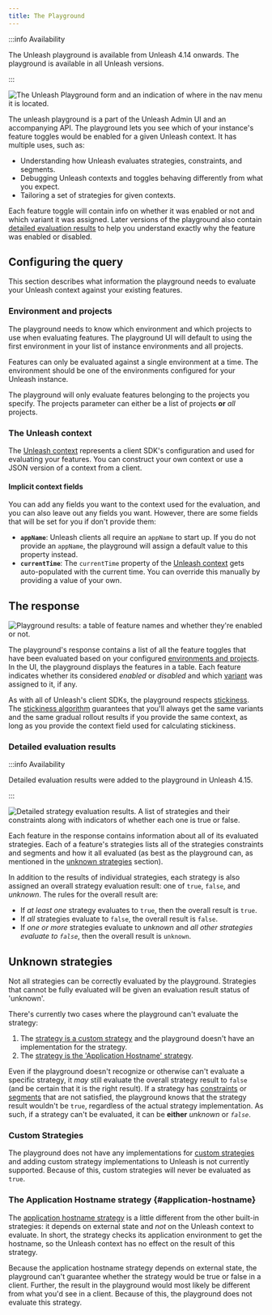 ```yaml
---
title: The Playground
---
```


:::info Availability

The Unleash playground is available from Unleash 4.14 onwards. The playground is available in all Unleash versions.

:::

![The Unleash Playground form and an indication of where in the nav menu it is located.](/img/playground-form.png)

The unleash playground is a part of the Unleash Admin UI and an accompanying API. The playground lets you see which of your instance's feature toggles would be enabled for a given Unleash context. It has multiple uses, such as:

-   Understanding how Unleash evaluates strategies, constraints, and segments.
-   Debugging Unleash contexts and toggles behaving differently from what you expect.
-   Tailoring a set of strategies for given contexts.

Each feature toggle will contain info on whether it was enabled or not and which variant it was assigned. Later versions of the playground also contain [detailed evaluation results](#detailed-evaluation-results) to help you understand exactly why the feature was enabled or disabled.

## Configuring the query

This section describes what information the playground needs to evaluate your Unleash context against your existing features.

### Environment and projects

The playground needs to know which environment and which projects to use when evaluating features. The playground UI will default to using the first environment in your list of instance environments and all projects.

Features can only be evaluated against a single environment at a time. The environment should be one of the environments configured for your Unleash instance.

The playground will only evaluate features belonging to the projects you specify. The projects parameter can either be a list of projects **or** _all_ projects.

### The Unleash context

The [Unleash context](../user_guide/unleash-context.md) represents a client SDK's configuration and used for evaluating your features. You can construct your own context or use a JSON version of a context from a client.

#### Implicit context fields

You can add any fields you want to the context used for the evaluation, and you can also leave out any fields you want. However, there are some fields that will be set for you if don't provide them:

-   **`appName`**: Unleash clients all require an `appName` to start up. If you do not provide an `appName`, the playground will assign a default value to this property instead.
-   **`currentTime`**: The `currentTime` property of the [Unleash context](../user_guide/unleash-context.md) gets auto-populated with the current time. You can override this manually by providing a value of your own.

## The response

![Playground results: a table of feature names and whether they're enabled or not.](/img/playground-results.png)

The playground's response contains a list of all the feature toggles that have been evaluated based on your configured [environments and projects](#environments-and-projects). In the UI, the playground displays the features in a table. Each feature indicates whether its considered _enabled_ or _disabled_ and which [variant](../advanced/feature-toggle-variants.md) was assigned to it, if any.

As with all of Unleash's client SDKs, the playground respects [stickiness](../advanced/stickiness.md). The [stickiness algorithm](../advanced/stickiness.md#calculation) guarantees that you'll always get the same variants and the same gradual rollout results if you provide the same context, as long as you provide the context field used for calculating stickiness.

### Detailed evaluation results

:::info Availability

Detailed evaluation results were added to the playground in Unleash 4.15.

:::

![Detailed strategy evaluation results. A list of strategies and their constraints along with indicators of whether each one is `true` or `false`.](/img/playground-detailed-results.png)

Each feature in the response contains information about all of its evaluated strategies. Each of a feature's strategies lists all of the strategies constraints and segments and how it all evaluated (as best as the playground can, as mentioned in the [unknown strategies](#unknown-strategies) section).

In addition to the results of individual strategies, each strategy is also assigned an overall strategy evaluation result: one of `true`, `false`, and _unknown_. The rules for the overall result are:

-   If _at least one_ strategy evaluates to `true`, then the overall result is `true`.
-   If _all_ strategies evaluate to `false`, the overall result is `false`.
-   If _one or more_ strategies evaluate to _unknown_ and _all other strategies evaluate to `false`_, then the overall result is `unknown`.

## Unknown strategies

Not all strategies can be correctly evaluated by the playground. Strategies that cannot be fully evaluated will be given an evaluation result status of 'unknown'.

There's currently two cases where the playground can't evaluate the strategy:

1. The [strategy is a custom strategy](#custom-strategies) and the playground doesn't have an implementation for the strategy.
2. The [strategy is the 'Application Hostname' strategy](#application-hostname).

Even if the playground doesn't recognize or otherwise can't evaluate a specific strategy, it _may_ still evaluate the overall strategy result to `false` (and be certain that it is the right result). If a strategy has [constraints](../advanced/strategy-constraints.md) or [segments](segments.mdx) that are not satisfied, the playground knows that the strategy result wouldn't be `true`, regardless of the actual strategy implementation. As such, if a strategy can't be evaluated, it can be **either** _unknown_ or _`false`_.

### Custom Strategies

The playground does not have any implementations for [custom strategies](../advanced/custom-activation-strategy.md) and adding custom strategy implementations to Unleash is not currently supported. Because of this, custom strategies will never be evaluated as `true`.

### The Application Hostname strategy {#application-hostname}

The [application hostname strategy](../user_guide/activation-strategies.md#hostnames) is a little different from the other built-in strategies: it depends on external state and _not_ on the Unleash context to evaluate. In short, the strategy checks its application environment to get the hostname, so the Unleash context has no effect on the result of this strategy.

Because the application hostname strategy depends on external state, the playground can't guarantee whether the strategy would be true or false in a client. Further, the result in the playground would most likely be different from what you'd see in a client. Because of this, the playground does not evaluate this strategy.
